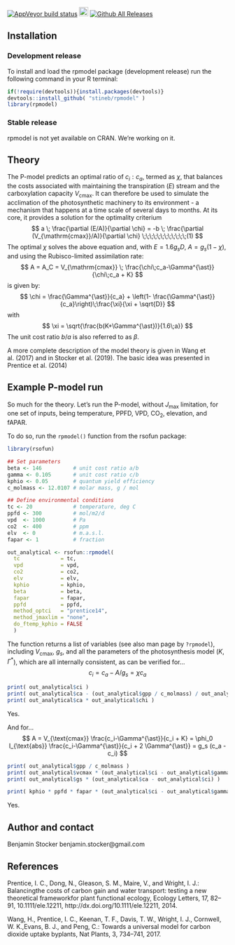 [![AppVeyor build status](https://ci.appveyor.com/api/projects/status/github/stineb/rsofun?branch=master&svg=true)](https://ci.appveyor.com/project/stineb/rsofun)
<a href="https://www.buymeacoffee.com/H2wlgqCLO" target="_blank"><img src="https://www.buymeacoffee.com/assets/img/custom_images/orange_img.png" alt="Buy Me A Coffee" height="21px" ></a>
[![Github All Releases](https://img.shields.io/github/downloads/atom/atom/total.svg)]()


## Installation

### Development release
To install and load the rpmodel package (development release) run the following command in your R terminal: 
```r
if(!require(devtools)){install.packages(devtools)}
devtools::install_github( "stineb/rpmodel" )
library(rpmodel)
```

### Stable release
rpmodel is not yet available on CRAN. We're working on it.

## Theory

The P-model predicts an optimal ratio of $c_i : c_a$, termed as $\chi$, that balances the costs associated with maintaining the transpiration ($E$) stream and the carboxylation capacity $V_{\text{cmax}}$. It can therefore be used to simulate the acclimation of the photosynthetic machinery to its environment - a mechanism that happens at a time scale of several days to months. At its core, it provides a solution for the optimality criterium
$$
a \; \frac{\partial (E/A)}{\partial \chi} = -b \; \frac{\partial (V_{\mathrm{cmax}}/A)}{\partial \chi}  \;\;\;\;\;\;\;\;\;\;\;\;(1)
$$
The optimal $\chi$ solves the above equation and, with $E = 1.6 g_s D$, $A = g_s (1-\chi)$, and using the Rubisco-limited assimilation rate:
$$
A = A_C = V_{\mathrm{cmax}} \; \frac{\chi\;c_a-\Gamma^{\ast}}{\chi\;c_a + K}
$$ 
is given by:
$$
\chi = \frac{\Gamma^{\ast}}{c_a} + \left(1- \frac{\Gamma^{\ast}}{c_a}\right)\;\frac{\xi}{\xi + \sqrt{D}}
$$
with 
$$
\xi = \sqrt{\frac{b(K+\Gamma^{\ast})}{1.6\;a}}
$$
The unit cost ratio $b/a$ is also referred to as $\beta$. 

A more complete description of the model theory is given in Wang et al. (2017)
and in Stocker et al. (2019). The basic idea was presented in Prentice et al.
(2014)

## Example P-model run

So much for the theory. Let's run the P-model, without $J_{\text{max}}$ limitation, for one set of inputs, being temperature, PPFD, VPD, CO$_2$, elevation, and fAPAR.

To do so, run the `rpmodel()` function from the rsofun package:
```r
library(rsofun)

## Set parameters
beta <- 146          # unit cost ratio a/b
gamma <- 0.105       # unit cost ratio c/b
kphio <- 0.05        # quantum yield efficiency
c_molmass <- 12.0107 # molar mass, g / mol

## Define environmental conditions
tc <- 20             # temperature, deg C
ppfd <- 300          # mol/m2/d
vpd  <- 1000         # Pa
co2  <- 400          # ppm
elv  <- 0            # m.a.s.l.
fapar <- 1           # fraction  

out_analytical <- rsofun::rpmodel( 
  tc             = tc,
  vpd            = vpd,
  co2            = co2,
  elv            = elv,
  kphio          = kphio,
  beta           = beta,
  fapar          = fapar,
  ppfd           = ppfd,
  method_optci   = "prentice14",
  method_jmaxlim = "none",
  do_ftemp_kphio = FALSE 
  )
```

The function returns a list of variables (see also man page by `?rpmodel`), including $V_{\mathrm{cmax}}$, $g_s$, and all the parameters of the photosynthesis model ($K$, $\Gamma^{\ast}$), which are all internally consistent, as can be verified for...
$$
c_i = c_a - A / g_s = \chi c_a
$$

```r
print( out_analytical$ci )
print( out_analytical$ca - (out_analytical$gpp / c_molmass) / out_analytical$gs )
print( out_analytical$ca * out_analytical$chi )
```
Yes. 

And for...
$$
A = V_{\text{cmax}} \frac{c_i-\Gamma^{\ast}}{c_i + K} = \phi_0 I_{\text{abs}} \frac{c_i-\Gamma^{\ast}}{c_i + 2 \Gamma^{\ast}} = g_s (c_a - c_i)
$$

```r
print( out_analytical$gpp / c_molmass )
print( out_analytical$vcmax * (out_analytical$ci - out_analytical$gammastar) / (out_analytical$ci + out_analytical$kmm ))
print( out_analytical$gs * (out_analytical$ca - out_analytical$ci) )

print( kphio * ppfd * fapar * (out_analytical$ci - out_analytical$gammastar) / (out_analytical$ci + 2 * out_analytical$gammastar ))
```
Yes.

## Author and contact

Benjamin Stocker
benjamin.stocker@gmail.com

## References

Prentice,  I. C.,  Dong,  N.,  Gleason,  S. M.,  Maire,  V.,  and Wright,  I. J.:  Balancingthe costs of carbon gain and water transport:  testing a new theoretical frameworkfor  plant  functional  ecology, Ecology  Letters,  17,  82–91, 10.1111/ele.12211, http://dx.doi.org/10.1111/ele.12211, 2014.

Wang, H., Prentice, I. C., Keenan, T. F., Davis, T. W., Wright, I. J., Cornwell, W. K.,Evans, B. J., and Peng, C.:  Towards a universal model for carbon dioxide uptake byplants, Nat Plants, 3, 734–741, 2017.
